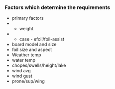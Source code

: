 ### Factors which determine the requirements

- primary factors
- - weight
- - case - efoil/foil-assist
- board model and size
- foil size and aspect
- Weather temp
- water temp
- chopes/swells/height/lake
- wind avg
- wind gust
- prone/sup/wing
